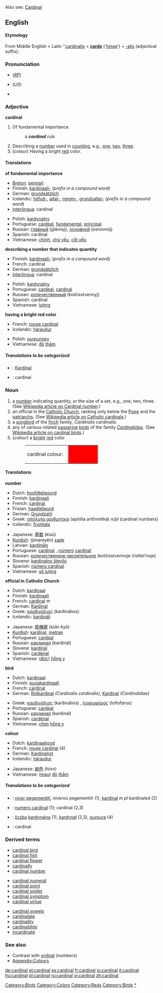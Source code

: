 Also see: [[Cardinal]]
==English==

====Etymology====
From Middle English < Latin ''[[cardinalis]] < '''[[cardo]]''' ('[[hinge]]') + [[-alis]] (adjectival suffix).

===Pronunciation===
*{{IPA|/ˈkɑːdɪnəl/}} (''[[RP]]'')
*{{IPA|/ˈkɑrdɪnəl/}} (''US'')
*{{audio|en-us-cardinal.ogg|Audio (US)}}

===Adjective===
'''cardinal'''

#Of fundamental importance.
#: ''a '''cardinal''' rule''
#Describing a [[number]] used in [[count]]ing, e.g., [[one]], [[two]], [[three]]. 
#(''colour'') Having a bright [[red]] color.

====Translations====
'''of fundamental importance'''
{{top}}
*[[Breton]]: [[pennañ]]
*Finnish: [[kardinaali-]] (''prefix in a compound word'')
*German: [[grundsätzlich]]
*Icelandic: [[höfuð-]], [[aðal-]], [[megin-]], [[grundvallar-]] (''prefix in a compound word'')
*[[Interlingua]]: cardinal
{{mid}}
*Polish: [[kardynalny]] {{m}}
*Portuguese: [[cardeal]], [[fundamental]], [[principal]]
*Russian: [[главный]] (glávnyj), [[основной]] (osnovnój)
*Spanish: cardinal
*Vietnamese: [[chính]], [[chủ yếu]], [[cốt yếu]]
{{bottom}}

'''describing a number that indicates quantity'''
{{top}}
*Finnish: [[kardinaali-]] (''prefix in a compound word'')
*French: cardinal
*German: [[grundsätzlich]]
*[[Interlingua]]: cardinal
{{mid}}
*Polish: [[kardynalny]] {{m}}
*Portuguese: [[cardeal]], [[#Portuguese|cardinal]]
*Russian: [[количественный]] (kolíčestvennyj)
*Spanish: cardinal
*Vietnamese: [[lượng]]
{{bottom}}

'''having a bright red color'''
{{top}}
*French: [[rouge cardinal]]
*Icelandic: [[hárauður]]
{{mid}}
*Polish: [[purpurowy]] {{m}}
*Vietnamese: [[đỏ]] [[thắm]]
{{bottom}}

=====Translations to be categorized=====
{{checktrans}}
*{{ttbc|Indonesian}}: [[Kardinal]]
*{{ttbc|Romanian}}: cardinal

===Noun===
{{en-noun}}

#a [[number]] indicating quantity, or the size of a set, e.g., one, two, three. (See [[w:Cardinal_number|Wikipedia article on Cardinal number]].)
#an official in the [[w:Catholicism|Catholic Church]], ranking only below the [[w:Pope|Pope]] and the [[patriarch]]s. (See [[w:Cardinal_(Catholicism)|Wikipedia article on Catholic cardinals]].)
# a [[songbird]] of the [[finch]] family, ''Cardinalis cardinalis''.
# any of various related [[passerine]] [[bird]]s of the family ''[[Cardinalidae]]''. (See [[w:Cardinal_(bird)|Wikipedia article on cardinal birds]].)
#(''colour'') a [[bright]] [[red]] color
#:<table><tr><td>cardinal colour: &nbsp;</td><td bgcolor="#FF0000" width="80">&nbsp; </td></tr></table>

====Translations====
'''number'''
{{top}}
*Dutch: [[hoofdtelwoord]] {{n}}
*Finnish: [[kardinaali]]
*French: [[cardinal]] 
*Frisian: [[haadtelwurd]]
*German: [[Grundzahl]] {{f}}
*Greek: [[απόλυτα αριθμητικά]] (apólita arithmitiká) ''n/pl'' (cardinal numbers)
*Icelandic: [[frumtala]] {{f}}
{{mid}}
*Japanese: [[基数]] (kisū)
*[[Kurdish]]: (jimareyên) [[sade]] 
*Latvian: [[kardināls]]
*Portuguese: [[cardinal]] {{m}}, [[número]] [[cardinal]] {{m}}
*Russian: [[количественное числительное]] (kolíčestvennoje čislítel’noje) {{n}}
*Slovene: [[kardinalno število]] {{n}}
*Spanish: [[número cardinal]] {{m}}
*Vietnamese: [[số lượng]]
{{bottom}}

'''official in Catholic Church'''
{{top}}
*Dutch: [[kardinaal]] {{m}}
*Finnish: [[kardinaali]]
*French: [[cardinal]] ''m''
*German: [[Kardinal]] {{m}}
*Greek: [[καρδινάλιος]] (karðinálios) {{m}}
*Icelandic: [[kardináli]] {{m}}
{{mid}}
*Japanese: [[枢機卿]] (sūki-kyō)
*[[Kurdish]]: [[kardînal]], [[metran]]
*Portuguese: [[cardeal]] {{m}}
*Russian: [[кардинал]] (kardinál) {{m}}
*Slovene: [[kardinal]] {{m}}
*Spanish: [[cardenal]] {{m}}
*Vietnamese: ([[đức]]) [[hồng y]]
{{bottom}}

'''bird'''
{{top}}
*Dutch: [[kardinaal]] {{m}}
*Finnish: [[punakardinaali]]
*French: [[cardinal]] {{m}}
*German: [[Rotkardinal]] {{m}} ''(Cardinalis cardinalis)'', [[Kardinal]] {{m}} ''(Cardinalidae)''
{{mid}}
*Greek: [[καρδινάλιος]] (karðinálios) {{m}}, [[λοφιοφόρος]] (lofiofáros) {{m}}
*Portuguese: [[cardeal]] {{m}}
*Russian: [[кардинал]] (kardinál) {{m}}
*Spanish: [[cardenal]] {{m}}
*Vietnamese: [[chim]] [[hồng y]]
{{bottom}}

'''colour'''
{{top}}
*Dutch: [[kardinaalrood]] {{n}}
*French: [[rouge cardinal]] (4)
*German: [[Kardinalrot]] {{n}}
*Icelandic: [[hárauður]] {{m}}
{{mid}}
*Japanese: [[緋色]] (hiiro)
*Vietnamese: ([[màu]]) [[đỏ]] [[thắm]]
{{bottom}}

=====Translations to be categorized=====
{{checktrans}}
<!--Remove this section once all of the translations below have been moved into the tables above.-->
*{{ttbc|Breton}}: [[niver pegementiñ]], niveroù pegementiñ {{p}} (1), [[kardinal]] ''m pl'' kardinaled (2)
*{{ttbc|Interlingua}}: [[numero cardinal]] (1); cardinal (2,3)
*{{ttbc|Polish}}: [[liczba]] [[kardynalna]] {{f}} (1), [[kardynał]] {{m}} (2,3), [[purpura]] {{f}} (4)
*{{ttbc|Romanian}}: cardinal

[[Category:Birds]]

===Derived terms===
{{top3}}
*[[cardinal bird]]
*[[cardinal fish]]
*[[cardinal flower]]
*[[cardinally]]
*[[cardinal number]]
{{mid3}}
*[[cardinal numeral]]
*[[cardinal point]]
*[[cardinal spider]]
*[[cardinal symptom]]
*[[cardinal virtue]]
{{mid3}}
*[[cardinal vowels]]
*[[cardinalate]]
*[[cardinality]]
*[[cardinalship]]
*[[incardinate]]
{{bottom}}

===See also===
*Contrast with [[ordinal]] (numbers)
*[[Wiktionary_Appendix:Colours|Appendix:Colours]]

[[Category:Colors]]
[[Category:Reds]]
[[Category:Birds]]
[[Category:Numbers|*]]

[[de:cardinal]]
[[et:cardinal]]
[[es:cardinal]]
[[fr:cardinal]]
[[io:cardinal]]
[[it:cardinal]]
[[hu:cardinal]]
[[pl:cardinal]]
[[ru:cardinal]]
[[vi:cardinal]]
[[zh:cardinal]]